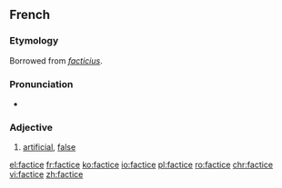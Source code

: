 ==French==

===Etymology===
Borrowed from {{etyl|la|fr}} ''[[facticius]]''.

===Pronunciation===
* {{IPA|/faktis/|lang=fr}}

===Adjective===
{{fr-adj|mf}}

# [[artificial]], [[false]]

[[el:factice]]
[[fr:factice]]
[[ko:factice]]
[[io:factice]]
[[pl:factice]]
[[ro:factice]]
[[chr:factice]]
[[vi:factice]]
[[zh:factice]]